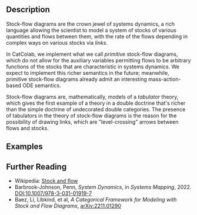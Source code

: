 ## Description

Stock-flow diagrams are the crown jewel of systems dynamics, a rich
language allowing the scientist to model a system of stocks of various quantities
and flows between them, with the rate of the flows depending in complex ways
on various stocks via *links*. 

In CatColab, we implement what we call *primitive* stock-flow diagrams, which 
do not allow for the auxiliary variables permitting flows to be arbitrary 
functions of the stocks that are characteristic in systems dynamics. 
We expect to implement this richer semantics in the future; meanwhile, 
primitive stock-flow diagrams already admit an interesting mass-action-based 
ODE semantics. 

Stock-flow diagrams are, mathematically, models of a *tabulator* theory, which gives
the first example of a theory in a double doctrine that's richer than the simple doctrine
of undecorated double categories. The presence of tabulators in the theory of stock-flow diagrams
is the reason for the possibility of drawing links, which are "level-crossing" arrows between 
flows and stocks.

## Examples

## Further Reading

- Wikipedia: [Stock and flow](https://en.wikipedia.org/wiki/Stock_and_flow)
- Barbrook-Johnson, Penn, *System Dynamics*, in *Systems Mapping*, 2022. [DOI:10.1007/978-3-031-01919-7](doi.org/10.1007/978-3-031-01919-7)
- Baez, Li, Libkind, et al, *A Categorical Framework for Modeling with Stock and Flow Diagrams*, [arXiv:2211.01290](https://arxiv.org/abs/2211.01290)